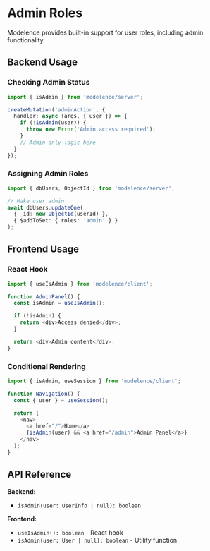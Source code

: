 # Admin Roles

Modelence provides built-in support for user roles, including admin functionality.

## Backend Usage

### Checking Admin Status

```typescript
import { isAdmin } from 'modelence/server';

createMutation('adminAction', {
  handler: async (args, { user }) => {
    if (!isAdmin(user)) {
      throw new Error('Admin access required');
    }
    // Admin-only logic here
  }
});
```

### Assigning Admin Roles

```typescript
import { dbUsers, ObjectId } from 'modelence/server';

// Make user admin
await dbUsers.updateOne(
  { _id: new ObjectId(userId) },
  { $addToSet: { roles: 'admin' } }
);
```

## Frontend Usage

### React Hook

```typescript
import { useIsAdmin } from 'modelence/client';

function AdminPanel() {
  const isAdmin = useIsAdmin();

  if (!isAdmin) {
    return <div>Access denied</div>;
  }

  return <div>Admin content</div>;
}
```

### Conditional Rendering

```typescript
import { isAdmin, useSession } from 'modelence/client';

function Navigation() {
  const { user } = useSession();

  return (
    <nav>
      <a href="/">Home</a>
      {isAdmin(user) && <a href="/admin">Admin Panel</a>}
    </nav>
  );
}
```

## API Reference

**Backend:**
- `isAdmin(user: UserInfo | null): boolean`

**Frontend:**
- `useIsAdmin(): boolean` - React hook
- `isAdmin(user: User | null): boolean` - Utility function
